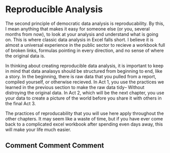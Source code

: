 # Reproducible Analysis

The second principle of democratic data analysis is reproducability. By this, I mean anything that makes it easy for someone else (or you, several months from now), to look at your analysis and understand what is going on. This is where classic data analysis in Excel falls short. I believe it is almost a universal experience in the public sector to recieve a workbook full of broken links, formulas pointing in every direction, and no sense of where the original data is. 

In thinking about creating reproducible data analysis, it is important to keep in mind that data analasys should be structured from beginning to end, like a story. In the beginning, there is raw data that you pulled from a report, compiled yourself, or otherwise recieved. In Act 1, you use the practices we learned in the previous section to make the raw data tidy-- Without distroying the original data. In Act 2, which will be the next chapter, you use your data to create a picture of the world before you share it with others in the final Act 3. 

The practices of reproducability that you will use here apply throughout the other chapters. It may seem like a waste of time, but if you have ever come back to a complicated excel workbook after spending even days away, this will make your life much easier. 

## Comment Comment Comment


